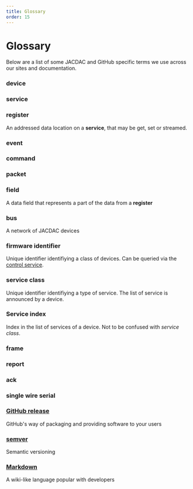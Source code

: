 ```yaml
---
title: Glossary
order: 15
---
```


# Glossary

Below are a list of some JACDAC and GitHub specific terms we use across our sites and documentation.

### device

### service

### register

An addressed data location on a **service**, that may be get, set or streamed. 

### event

### command

### packet

### field

A data field that represents a part of the data from a **register**

### bus

A network of JACDAC devices

### firmware identifier

Unique identifier identifiying a class of devices. Can be queried via the [control service](/services/control).

### service class

Unique identifier identifiying a type of service. The list of service is announced by a device.

### Service index 

Index in the list of services of a device. Not to be confused with _service class_.

### frame

### report

### ack

### single wire serial

### [GitHub release](https://docs.github.com/en/free-pro-team@latest/github/getting-started-with-github/github-glossary#release)

GitHub's way of packaging and providing software to your users

### [semver](https://semver.org/)

Semantic versioning

### [Markdown](https://github.github.com/gfm/)

A wiki-like language popular with developers

